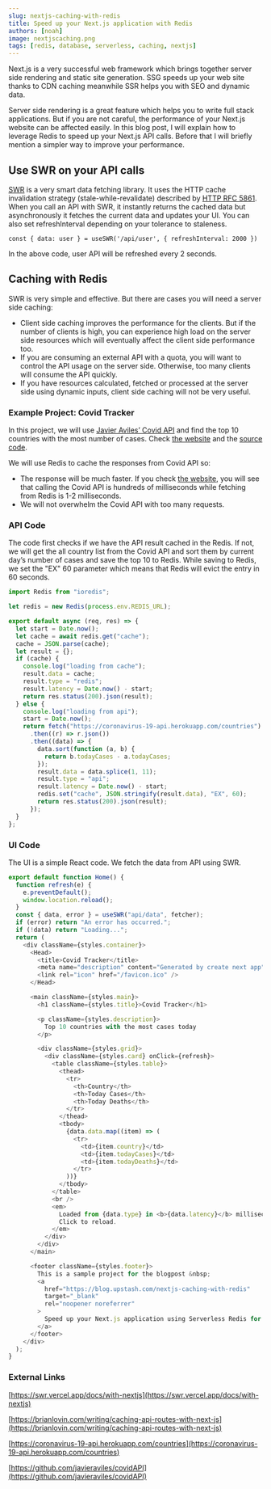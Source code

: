 ```yaml
---
slug: nextjs-caching-with-redis
title: Speed up your Next.js application with Redis
authors: [noah]
image: nextjscaching.png
tags: [redis, database, serverless, caching, nextjs]
---
```


Next.js is a very successful web framework which brings together server side rendering and static site generation. SSG speeds up your web site thanks to CDN caching meanwhile SSR helps you with SEO and dynamic data.

Server side rendering is a great feature which helps you to write full stack applications. But if you are not careful, the performance of your Next.js website can be affected easily. In this blog post, I will explain how to leverage Redis to speed up your Next.js API calls. Before that I will briefly mention a simpler way to improve your performance.

## Use SWR on your API calls

[SWR](https://github.com/vercel/swr) is a very smart data fetching library. It uses the HTTP cache invalidation strategy (stale-while-revalidate) described by [HTTP RFC 5861](https://datatracker.ietf.org/doc/html/rfc5861). When you call an API with SWR, it instantly returns the cached data but asynchronously it fetches the current data and updates your UI. You can also set refreshInterval depending on your tolerance to staleness.

```
const { data: user } = useSWR('/api/user', { refreshInterval: 2000 })
```

In the above code, user API will be refreshed every 2 seconds.

## Caching with Redis

SWR is very simple and effective. But there are cases you will need a server side caching:

- Client side caching improves the performance for the clients. But if the number of clients is high, you can experience high load on the server side resources which will eventually affect the client side performance too.
- If you are consuming an external API with a quota, you will want to control the API usage on the server side. Otherwise, too many clients will consume the API quickly.
- If you have resources calculated, fetched or processed at the server side using dynamic inputs, client side caching will not be very useful.

### Example Project: Covid Tracker

In this project, we will use [Javier Aviles’ Covid API](https://github.com/javieraviles/covidAPI) and find the top 10 countries with the most number of cases. Check [the website](https://next-caching-with-redis.vercel.app/) and the [source code](https://github.com/upstash/examples/tree/master/examples/next-caching-with-redis).

We will use Redis to cache the responses from Covid API so:

- The response will be much faster. If you check [the website](https://next-caching-with-redis.vercel.app/), you will see that calling the Covid API is hundreds of milliseconds while fetching from Redis is 1-2 milliseconds.
- We will not overwhelm the Covid API with too many requests.

### API Code

The code first checks if we have the API result cached in the Redis. If not, we will get the all country list from the Covid API and sort them by current day’s number of cases and save the top 10 to Redis. While saving to Redis, we set the "EX" 60 parameter which means that Redis will evict the entry in 60 seconds.

```javascript
import Redis from "ioredis";

let redis = new Redis(process.env.REDIS_URL);

export default async (req, res) => {
  let start = Date.now();
  let cache = await redis.get("cache");
  cache = JSON.parse(cache);
  let result = {};
  if (cache) {
    console.log("loading from cache");
    result.data = cache;
    result.type = "redis";
    result.latency = Date.now() - start;
    return res.status(200).json(result);
  } else {
    console.log("loading from api");
    start = Date.now();
    return fetch("https://coronavirus-19-api.herokuapp.com/countries")
      .then((r) => r.json())
      .then((data) => {
        data.sort(function (a, b) {
          return b.todayCases - a.todayCases;
        });
        result.data = data.splice(1, 11);
        result.type = "api";
        result.latency = Date.now() - start;
        redis.set("cache", JSON.stringify(result.data), "EX", 60);
        return res.status(200).json(result);
      });
  }
};
```

### UI Code

The UI is a simple React code. We fetch the data from API using SWR.

```javascript
export default function Home() {
  function refresh(e) {
    e.preventDefault();
    window.location.reload();
  }
  const { data, error } = useSWR("api/data", fetcher);
  if (error) return "An error has occurred.";
  if (!data) return "Loading...";
  return (
    <div className={styles.container}>
      <Head>
        <title>Covid Tracker</title>
        <meta name="description" content="Generated by create next app" />
        <link rel="icon" href="/favicon.ico" />
      </Head>

      <main className={styles.main}>
        <h1 className={styles.title}>Covid Tracker</h1>

        <p className={styles.description}>
          Top 10 countries with the most cases today
        </p>

        <div className={styles.grid}>
          <div className={styles.card} onClick={refresh}>
            <table className={styles.table}>
              <thead>
                <tr>
                  <th>Country</th>
                  <th>Today Cases</th>
                  <th>Today Deaths</th>
                </tr>
              </thead>
              <tbody>
                {data.data.map((item) => (
                  <tr>
                    <td>{item.country}</td>
                    <td>{item.todayCases}</td>
                    <td>{item.todayDeaths}</td>
                  </tr>
                ))}
              </tbody>
            </table>
            <br />
            <em>
              Loaded from {data.type} in <b>{data.latency}</b> milliseconds.
              Click to reload.
            </em>
          </div>
        </div>
      </main>

      <footer className={styles.footer}>
        This is a sample project for the blogpost &nbsp;
        <a
          href="https://blog.upstash.com/nextjs-caching-with-redis"
          target="_blank"
          rel="noopener noreferrer"
        >
          Speed up your Next.js application using Serverless Redis for caching.
        </a>
      </footer>
    </div>
  );
}
```

### External Links

[https://swr.vercel.app/docs/with-nextjs](https://swr.vercel.app/docs/with-nextjs)

[https://brianlovin.com/writing/caching-api-routes-with-next-js](https://brianlovin.com/writing/caching-api-routes-with-next-js)

[https://coronavirus-19-api.herokuapp.com/countries](https://coronavirus-19-api.herokuapp.com/countries)

[https://github.com/javieraviles/covidAPI](https://github.com/javieraviles/covidAPI)
